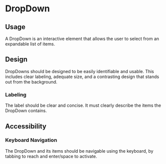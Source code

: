 

<Meta of={DropDownStories}/>

# DropDown

## Usage

A DropDown is an interactive element that allows the user to select from an expandable list of items.

<Canvas>
    <Story of={DropDownStories.Default} />
</Canvas>

## Design

DropDowns should be designed to be easily identifiable and usable. This includes clear labeling, adequate size, and a
contrasting design that stands out from the background.

### Labeling

The label should be clear and concise. It must clearly describe the items the DropDown contains.

## Accessibility

### Keyboard Navigation
The DropDown and its items should be navigable using the keyboard, by tabbing to reach and enter/space to activate.

